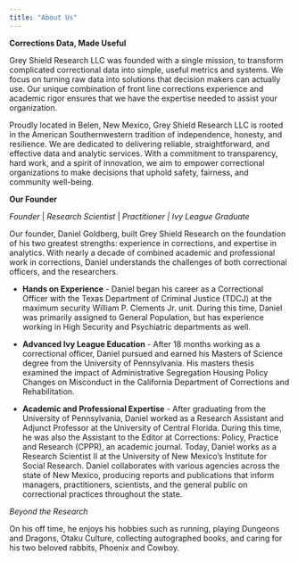 ```yaml
---
title: "About Us"
---
```


**Corrections Data, Made Useful**

Grey Shield Research LLC was founded with a single mission, to transform complicated correctional data into simple, useful metrics and systems. We focus on turning raw data into solutions that decision makers can actually use. Our unique combination of front line corrections experience and academic rigor ensures that we have the expertise needed to assist your organization.

Proudly located in Belen, New Mexico, Grey Shield Research LLC is rooted in the American Southernwestern tradition of independence, honesty, and resilience. We are dedicated to delivering reliable, straightforward, and effective data and analytic services. With a commitment to transparency, hard work, and a spirit of innovation, we aim to empower correctional organizations to make decisions that uphold safety, fairness, and community well-being.

**Our Founder**

*Founder* \| *Research Scientist* \| *Practitioner \| Ivy League Graduate*

Our founder, Daniel Goldberg, built Grey Shield Research on the foundation of his two greatest strengths: experience in corrections, and expertise in analytics. With nearly a decade of combined academic and professional work in corrections, Daniel understands the challenges of both correctional officers, and the researchers.

-   **Hands on Experience** - Daniel began his career as a Correctional Officer with the Texas Department of Criminal Justice (TDCJ) at the maximum security William P. Clements Jr. unit. During this time, Daniel was primarily assigned to General Population, but has experience working in High Security and Psychiatric departments as well.

-   **Advanced Ivy League Education** - After 18 months working as a correctional officer, Daniel pursued and earned his Masters of Science degree from the University of Pennsylvania. His masters thesis examined the impact of Administrative Segregation Housing Policy Changes on Misconduct in the California Department of Corrections and Rehabilitation.

-   **Academic and Professional Expertise** - After graduating from the University of Pennsylvania, Daniel worked as a Research Assistant and Adjunct Professor at the University of Central Florida. During this time, he was also the Assistant to the Editor at Corrections: Policy, Practice and Research (CPPR), an academic journal. Today, Daniel works as a Research Scientist II at the University of New Mexico's Institute for Social Research. Daniel collaborates with various agencies across the state of New Mexico, producing reports and publications that inform managers, practitioners, scientists, and the general public on correctional practices throughout the state.

*Beyond the Research*

On his off time, he enjoys his hobbies such as running, playing Dungeons and Dragons, Otaku Culture, collecting autographed books, and caring for his two beloved rabbits, Phoenix and Cowboy.
